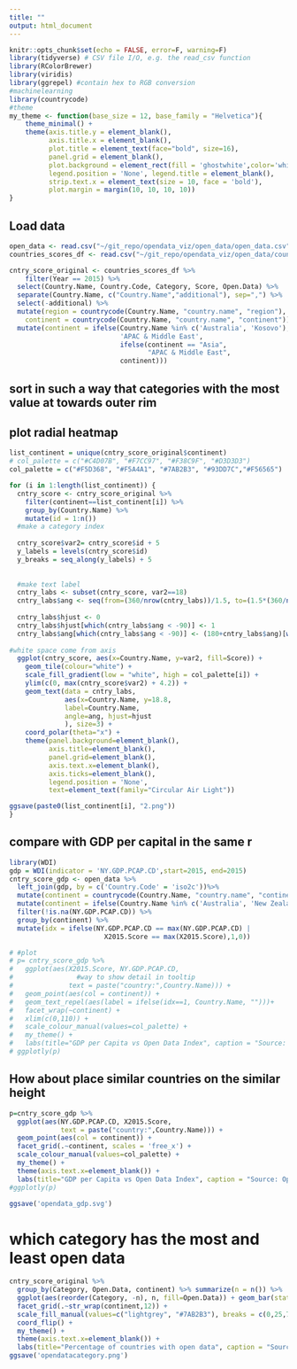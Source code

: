 ```yaml
---
title: ""
output: html_document
---
```


```r
knitr::opts_chunk$set(echo = FALSE, error=F, warning=F)
library(tidyverse) # CSV file I/O, e.g. the read_csv function
library(RColorBrewer)
library(viridis)
library(ggrepel) #contain hex to RGB conversion
#machinelearning
library(countrycode)
#theme
my_theme <- function(base_size = 12, base_family = "Helvetica"){
    theme_minimal() +
    theme(axis.title.y = element_blank(),
          axis.title.x = element_blank(),
          plot.title = element_text(face="bold", size=16),
          panel.grid = element_blank(),
          plot.background = element_rect(fill = 'ghostwhite',color='white'),
          legend.position = 'None', legend.title = element_blank(),
          strip.text.x = element_text(size = 10, face = 'bold'),
          plot.margin = margin(10, 10, 10, 10))
}

```

## Load data
```r
open_data <- read.csv("~/git_repo/opendata_viz/open_data/open_data.csv", stringsAsFactors=FALSE)
countries_scores_df <- read.csv("~/git_repo/opendata_viz/open_data/countries_scores.csv", stringsAsFactors=FALSE)
```

```r
cntry_score_original <- countries_scores_df %>% 
    filter(Year == 2015) %>%
  select(Country.Name, Country.Code, Category, Score, Open.Data) %>%
  separate(Country.Name, c("Country.Name","additional"), sep=",") %>%
  select(-additional) %>%
  mutate(region = countrycode(Country.Name, "country.name", "region"),
    continent = countrycode(Country.Name, "country.name", "continent")) %>%
  mutate(continent = ifelse(Country.Name %in% c('Australia', 'Kosovo'), 
                            'APAC & Middle East', 
                            ifelse(continent == "Asia", 
                                   "APAC & Middle East",
                            continent)))

```
## sort in such a way that categories with the most value at towards outer rim


## plot radial heatmap
```r
list_continent = unique(cntry_score_original$continent)
# col_palette = c("#C4D07B", "#F7CC97", "#F38C9F", "#D3D3D3")
col_palette = c("#F5D368", "#F5A4A1", "#7AB2B3", "#93DD7C","#F56565")

for (i in 1:length(list_continent)) {
  cntry_score <- cntry_score_original %>% 
    filter(continent==list_continent[i]) %>% 
    group_by(Country.Name) %>%
    mutate(id = 1:n())
  #make a category index
  
  cntry_score$var2= cntry_score$id + 5
  y_labels = levels(cntry_score$id)
  y_breaks = seq_along(y_labels) + 5
  
  
  #make text label
  cntry_labs <- subset(cntry_score, var2==18)
  cntry_labs$ang <- seq(from=(360/nrow(cntry_labs))/1.5, to=(1.5*(360/nrow(cntry_labs)))-360, length.out=nrow(cntry_labs))+80
  
  cntry_labs$hjust <- 0
  cntry_labs$hjust[which(cntry_labs$ang < -90)] <- 1
  cntry_labs$ang[which(cntry_labs$ang < -90)] <- (180+cntry_labs$ang)[which(cntry_labs$ang < -90)]
  
#white space come from axis
  ggplot(cntry_score, aes(x=Country.Name, y=var2, fill=Score)) +
    geom_tile(colour="white") +
    scale_fill_gradient(low = "white", high = col_palette[i]) +
    ylim(c(0, max(cntry_score$var2) + 4.2)) +
    geom_text(data = cntry_labs, 
              aes(x=Country.Name, y=18.8,
              label=Country.Name, 
              angle=ang, hjust=hjust
              ), size=3) +
    coord_polar(theta="x") +
    theme(panel.background=element_blank(),
          axis.title=element_blank(),
          panel.grid=element_blank(),
          axis.text.x=element_blank(),
          axis.ticks=element_blank(),
          legend.position = 'None',
          text=element_text(family="Circular Air Light"))

ggsave(paste0(list_continent[i], "2.png"))
}
```

## compare with GDP per capital in the same r
```r
library(WDI)
gdp = WDI(indicator = 'NY.GDP.PCAP.CD',start=2015, end=2015)
cntry_score_gdp <- open_data %>% 
  left_join(gdp, by = c('Country.Code' = 'iso2c'))%>%
  mutate(continent = countrycode(Country.Name, "country.name", "continent")) %>%
  mutate(continent = ifelse(Country.Name %in% c('Australia', 'New Zealand', 'Kosovo'), 'APAC & Middle East', ifelse(continent == "Asia", "APAC & Middle East", continent))) %>%
  filter(!is.na(NY.GDP.PCAP.CD)) %>%
  group_by(continent) %>%
  mutate(idx = ifelse(NY.GDP.PCAP.CD == max(NY.GDP.PCAP.CD) |
                        X2015.Score == max(X2015.Score),1,0))

# #plot
# p= cntry_score_gdp %>%
#   ggplot(aes(X2015.Score, NY.GDP.PCAP.CD, 
#                #way to show detail in tooltip
#              text = paste("country:",Country.Name))) + 
#   geom_point(aes(col = continent)) +
#   geom_text_repel(aes(label = ifelse(idx==1, Country.Name, "")))+
#   facet_wrap(~continent) +
#   xlim(c(0,110)) +
#   scale_colour_manual(values=col_palette) +
#   my_theme() + 
#   labs(title="GDP per Capita vs Open Data Index", caption = "Source: Open Knowledge & World Bank 2015")
# ggplotly(p)


```
## How about place similar countries on the similar height
```r
p=cntry_score_gdp %>%
  ggplot(aes(NY.GDP.PCAP.CD, X2015.Score,
             text = paste("country:",Country.Name))) + 
  geom_point(aes(col = continent)) +
  facet_grid(.~continent, scales = 'free_x') +
  scale_colour_manual(values=col_palette) +
  my_theme() + 
  theme(axis.text.x=element_blank()) +
  labs(title="GDP per Capita vs Open Data Index", caption = "Source: Open Knowledge & World Bank 2015")
#ggplotly(p)

ggsave('opendata_gdp.svg')
```


# which category has the most and least open data
```r
cntry_score_original %>%
  group_by(Category, Open.Data, continent) %>% summarize(n = n()) %>%
  ggplot(aes(reorder(Category, -n), n, fill=Open.Data)) + geom_bar(stat='identity', position = position_fill()) +
  facet_grid(.~str_wrap(continent,12)) +
  scale_fill_manual(values=c("lightgrey", "#7AB2B3"), breaks = c(0,25,75,100)) +
  coord_flip() + 
  my_theme() + 
  theme(axis.text.x=element_blank()) +
  labs(title="Percentage of countries with open data", caption = "Source: Open Data Index")
ggsave('opendatacategory.png')
```

